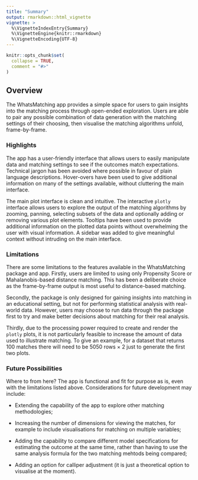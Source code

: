```yaml
---
title: "Summary"
output: rmarkdown::html_vignette
vignette: >
  %\VignetteIndexEntry{Summary}
  %\VignetteEngine{knitr::rmarkdown}
  %\VignetteEncoding{UTF-8}
---
```


```r
knitr::opts_chunk$set(
  collapse = TRUE,
  comment = "#>"
)
```

## Overview

The WhatsMatching app provides a simple space for users to gain insights into the matching process through open-ended exploration. Users are able to pair any possible combination of data generation with the matching settings of their choosing, then visualise the matching algorithms unfold, frame-by-frame.

### Highlights

The app has a user-friendly interface that allows users to easily manipulate data and matching settings to see if the outcomes match expectations. Technical jargon has been avoided where possible in favour of plain language descriptions. Hover-overs have been used to give additional information on many of the settings available, without cluttering the main interface.

The main plot interface is clean and intuitive. The interactive `plotly` interface allows users to explore the output of the matching algorithms by zooming, panning, selecting subsets of the data and optionally adding or removing  various plot elements. Tooltips have been used to provide additional information on the plotted data points without overwhelming the user with visual information. A sidebar was added to give meaningful context without intruding on the main interface.

### Limitations

There are some limitations to the features available in the WhatsMatching package and app. Firstly, users are limited to using only Propensity Score or Mahalanobis-based distance matching. This has been a deliberate choice as the frame-by-frame output is most useful to distance-based matching. 

Secondly, the package is only designed for gaining insights into matching in an educational setting, but not for performing statistical analysis with real-world data. However, users may choose to run data through the package first to try and make better decisions about matching for their real analysis.

Thirdly, due to the processing power required to create and render the `plotly` plots, it is not particularly feasible to increase the amount of data used to illustrate matching. To give an example, for a dataset that returns 100 matches there will need to be 5050 rows &times; 2 just to generate the first two plots.

### Future Possibilities

Where to from here? The app is functional and fit for purpose as is, even with the limitations listed above. Considerations for future development may include:

-   Extending the capability of the app to explore other matching methodologies;

-   Increasing the number of dimensions for viewing the matches, for example to include visualisations for matching on multiple variables;

-   Adding the capability to compare different model specifications for estimating the outcome at the same time, rather than having to use the same analysis formula for the two matching mehtods being compared;

-   Adding an option for calliper adjustment (it is just a theoretical option to visualise at the moment).
